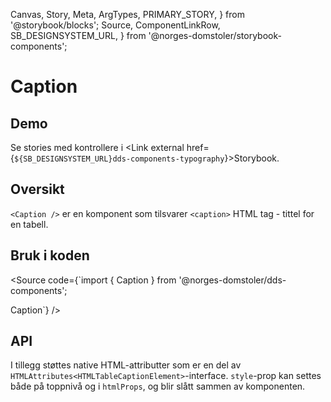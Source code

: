   Canvas,
  Story,
  Meta,
  ArgTypes,
  PRIMARY_STORY,
} from '@storybook/blocks';
  Source,
  ComponentLinkRow,
  SB_DESIGNSYSTEM_URL,
} from '@norges-domstoler/storybook-components';

<Meta of={CaptionStories} />

# Caption

<ComponentLinkRow
  docsHref="https://design.domstol.no/987b33f71/p/3718e2-typography"
  githubHref="https://github.com/domstolene/designsystem/tree/main/packages/components/src/components/Typography/Caption"
/>

## Demo

<Canvas>
  <Story of={CaptionStories.Default} />
</Canvas>

Se stories med kontrollere i <Link external href={`${SB_DESIGNSYSTEM_URL}dds-components-typography`}>Storybook</Link>.

## Oversikt

`<Caption />` er en komponent som tilsvarer `<caption>` HTML tag - tittel for en tabell.

## Bruk i koden

<Source
  code={`import { Caption } from '@norges-domstoler/dds-components';

<Caption>Caption</Caption>`} />

## API

<ArgTypes story={PRIMARY_STORY} />

I tillegg støttes native HTML-attributter som er en del av
`HTMLAttributes<HTMLTableCaptionElement>`-interface.
`style`-prop kan settes både på toppnivå og i `htmlProps`, og blir slått
sammen av komponenten.
